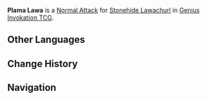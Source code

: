 {{Genius Invokation TCG Skill Infobox
|title      = Plama Lawa
|image      = Plama Lawa Character Card Skill.png
|type       = Normal Attack
|character  = Stonehide Lawachurl
|element    = Geo
|matching   = 1
|unaligned  = 2
|effect     = Deals 2 {{Color|Physical DMG}}.
|order      = 1
}}
'''Plama Lawa''' is a [[Character Card Normal Attack|Normal Attack]] for [[Stonehide Lawachurl (Character Card)|Stonehide Lawachurl]] in [[Genius Invokation TCG]].

==Other Languages==
{{Other Languages
|en      = Plama Lawa
|zhs     = Plama Lawa
|zht     = Plama Lawa
|ja      = Plama Lawa
|ko      = Plama Lawa
|es      = Plama Lawa
|fr      = Plama Lawa
|ru      = Plama Lawa
|th      = Plama Lawa
|vi      = Plama Lawa
|de      = Plama Lawa
|id      = Plama Lawa
|pt      = Plama Lawa
|tr      = Plama Lawa
|it      = Plama Lawa
}}

==Change History==
{{Change History|3.3}}

==Navigation==
{{Genius Invokation TCG Skill Navbox|Stonehide Lawachurl}}